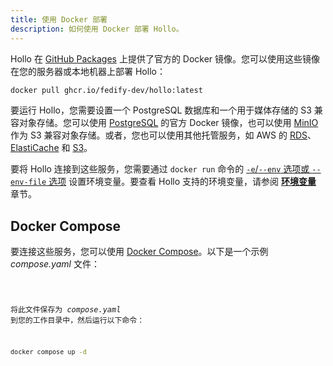 ```yaml
---
title: 使用 Docker 部署
description: 如何使用 Docker 部署 Hollo。
---
```


Hollo 在 [GitHub Packages] 上提供了官方的 Docker 镜像。您可以使用这些镜像在您的服务器或本地机器上部署 Hollo：

~~~~ sh frame="none"
docker pull ghcr.io/fedify-dev/hollo:latest
~~~~

要运行 Hollo，您需要设置一个 PostgreSQL 数据库和一个用于媒体存储的 S3 兼容对象存储。您可以使用 [PostgreSQL] 的官方 Docker 镜像，也可以使用 [MinIO] 作为 S3 兼容对象存储。或者，您也可以使用其他托管服务，如 AWS 的 [RDS]、[ElastiCache] 和 [S3]。

要将 Hollo 连接到这些服务，您需要通过 `docker run` 命令的 [`-e`/`--env` 选项或 `--env-file` 选项][1] 设置环境变量。要查看 Hollo 支持的环境变量，请参阅 [**环境变量**](/zh-cn/install/env) 章节。

[GitHub Packages]: https://github.com/fedify-dev/hollo/pkgs/container/hollo
[PostgreSQL]: https://hub.docker.com/_/postgres
[MinIO]: https://hub.docker.com/r/minio/minio
[RDS]: https://aws.amazon.com/rds/
[ElastiCache]: https://aws.amazon.com/elasticache/
[S3]: https://aws.amazon.com/s3/
[1]: https://docs.docker.com/reference/cli/docker/container/run/#env


Docker Compose
--------------


要连接这些服务，您可以使用 [Docker Compose]。以下是一个示例 *compose.yaml* 文件：

<Code code={composeYaml} lang="yaml" title="compose.yaml" />

将此文件保存为 *compose.yaml* 到您的工作目录中，然后运行以下命令：

~~~~ sh frame="none"
docker compose up -d
~~~~

[Docker Compose]: https://docs.docker.com/compose/
